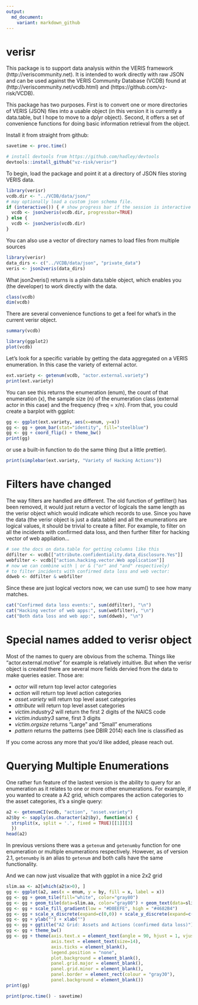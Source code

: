 ```yaml
---
output: 
  md_document:
    variant: markdown_github
---
```


verisr
========================================================

This package is to support data analysis within the VERIS framework (http://veriscommunity.net).  It is intended to work directly with raw JSON and can be used against the VERIS Community Database (VCDB) found at (http://veriscommunity.net/vcdb.html) and (https://github.com/vz-risk/VCDB).

This package has two purposes.  First is to convert one or more directories of VERIS (JSON) files into a usable object (in this version it is currently a data.table, but I hope to move to a dplyr object).  Second, it offers a set of convenience functions for doing basic information retrieval from the object.

Install it from straight from github:
```r
savetime <- proc.time()
```

```r
# install devtools from https://github.com/hadley/devtools
devtools::install_github("vz-risk/verisr")
```

To begin, load the package and point it at a directory of JSON files storing VERIS data.

```r
library(verisr)
vcdb.dir <- "../VCDB/data/json/"
# may optionally load a custom json schema file.
if (interactive()) { # show progress bar if the session is interactive
  vcdb <- json2veris(vcdb.dir, progressbar=TRUE)
} else {
  vcdb <- json2veris(vcdb.dir)  
}
```

You can also use a vector of directory names to load files from multiple sources
```r
library(verisr)
data_dirs <- c("../VCDB/data/json", "private_data")
veris <- json2veris(data_dirs)
```

What json2veris() returns is a plain data.table object, which enables you (the developer) to work directly with the data.

```r
class(vcdb)
dim(vcdb)
```

There are several convenience functions to get a feel for what's in the current verisr object.

```r
summary(vcdb)
```

```r
library(ggplot2)
plot(vcdb)
```

Let's look for a specific variable by getting the data aggregated on a VERIS enumeration. In this case the variety of external actor.

```r
ext.variety <- getenum(vcdb, "actor.external.variety")
print(ext.variety)
```

You can see this returns the enumeration (enum), the count of that enumeration (x), the sample size (n) of the enumeration class (external actor in this case) and the frequency (freq = x/n).  From that, you could create a barplot with ggplot:

```r
gg <- ggplot(ext.variety, aes(x=enum, y=x))
gg <- gg + geom_bar(stat="identity", fill="steelblue")
gg <- gg + coord_flip() + theme_bw()
print(gg)
```

or use a built-in function to do the same thing (but a little prettier).

```r
print(simplebar(ext.variety, "Variety of Hacking Actions"))
```


# Filters have changed

The way filters are handled are different.  The old function of getfilter() has been removed, it would just return a vector of logicals the same length as the verisr object which would indicate which records to use.
Since you have the data (the verisr object is just a data.table) and all the enumerations are logical values, it should be trivial to create a filter.  For example, to filter on all the incidents with confirmed data loss, and then further filter for hacking vector of web appliation...

```r
# see the docs on data.table for getting columns like this
ddfilter <- vcdb[["attribute.confidentiality.data_disclosure.Yes"]]
webfilter <- vcdb[["action.hacking.vector.Web application"]]
# now we can combine with | or & ("or" and "and" respectively)
# to filter incidents with confirmed data loss and web vector:
ddweb <- ddfilter & webfilter
```

Since these are just logical vectors now, we can use sum() to see how many matches.

```r
cat("Confirmed data loss events:", sum(ddfilter), "\n")
cat("Hacking vector of web apps:", sum(webfilter), "\n")
cat("Both data loss and web app:", sum(ddweb), "\n")
```

# Special names added to verisr object

Most of the names to query are obvious from the schema.  Things like "actor.external.motive" for example is relatively intuitive.  But when the verisr object is created there are several more fields dervied from the data to make queries easier.  Those are:

* *actor* will return top level actor categories
* *action* will return top level action categories
* *asset.variety* will return top level asset categories
* *attribute* will return top level asset categories
* *victim.industry2* will return the first 2 digits of the NAICS code
* *victim.industry3* same, first 3 digits
* *victim.orgsize* returns "Large" and "Small" enumerations
* *pattern* returns the patterns (see DBIR 2014) each line is classified as

If you come across any more that you'd like added, please reach out.

# Querying Multiple Enumerations

One rather fun feature of the lastest version is the ability to query for an enumeration as it relates to one or more other enumerations.  For example, if you wanted to create a A2 grid, which compares the action categories to the asset categories, it's a single query:

```r
a2 <- getenumCI(vcdb, "action", "asset.variety")
a2$by <- sapply(as.character(a2$by), function(x) { 
  strsplit(x, split = '.', fixed = TRUE)[[1]][3]
  })
head(a2)
```

In previous versions there was a `getenum` and `getenumby` function for one enumeration or multiple enumerations respectively.  However, as of version 2.1, `getenumby` is an alias to `getenum` and both calls have the same functionality.


And we can now just visualize that with ggplot in a nice 2x2 grid


```r
slim.aa <- a2[which(a2$x>0), ]
gg <- ggplot(a2, aes(x = enum, y = by, fill = x, label = x))
gg <- gg + geom_tile(fill="white", color="gray80")
gg <- gg + geom_tile(data=slim.aa, color="gray80") + geom_text(data=slim.aa)
gg <- gg + scale_fill_gradient(low = "#D8EEFE", high = "#4682B4")
gg <- gg + scale_x_discrete(expand=c(0,0)) + scale_y_discrete(expand=c(0,0))
gg <- gg + ylab("") + xlab("")
gg <- gg + ggtitle("A2 Grid: Assets and Actions (confirmed data loss)")
gg <- gg + theme_bw()
gg <- gg + theme(axis.text.x = element_text(angle = 90, hjust = 1, vjust=0.5),
                 axis.text = element_text(size=14),
                 axis.ticks = element_blank(),
                 legend.position = "none",
                 plot.background = element_blank(),
                 panel.grid.major = element_blank(),
                 panel.grid.minor = element_blank(),
                 panel.border = element_rect(colour = "gray30"),
                 panel.background = element_blank())
print(gg)
```

```r
print(proc.time() - savetime)
```
